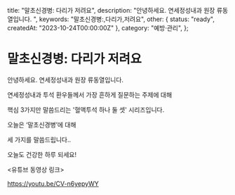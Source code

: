   title: "말초신경병: 다리가 저려요",
  description: "안녕하세요. 연세정성내과 원장 류동열입니다. ",
  keywords: "말초신경병:,다리가,저려요",
  other: { status: "ready", createdAt: "2023-10-24T00:00:00Z" },
  category: "예방·관리",
};

# 말초신경병: 다리가 저려요

안녕하세요. 연세정성내과 원장 류동열입니다.

연세정성내과 투석 환우들께서 가장 흔하게 질문하는 주제에 대해

핵심 3가지만 말씀드리는 '혈액투석 하나 둘 셋' 시리즈입니다.

오늘은 ‘말초신경병’에 대해

세 가지를 말씀드립니다..

오늘도 건강한 하루 되세요!

&lt;유튜브 동영상 링크&gt;

https://youtu.be/CV-n6yepyWY
